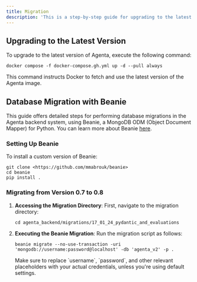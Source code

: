```yaml
---
title: Migration
description: 'This is a step-by-step guide for upgrading to the latest version of Agenta'
---
```


## Upgrading to the Latest Version

To upgrade to the latest version of Agenta, execute the following command:

```
docker compose -f docker-compose.gh.yml up -d --pull always

```

This command instructs Docker to fetch and use the latest version of the Agenta image.

## Database Migration with Beanie

This guide offers detailed steps for performing database migrations in the Agenta backend system, using Beanie, a MongoDB ODM (Object Document Mapper) for Python. You can learn more about Beanie [here](https://github.com/roman-right/beanie).

### Setting Up Beanie

To install a custom version of Beanie:

```
git clone <https://github.com/mmabrouk/beanie>
cd beanie
pip install .

```

### Migrating from Version 0.7 to 0.8

1. **Accessing the Migration Directory**: First, navigate to the migration directory:
    
    ```
    cd agenta_backend/migrations/17_01_24_pydantic_and_evaluations
    
    ```
    
2. **Executing the Beanie Migration**: Run the migration script as follows:
    
    ```
    beanie migrate --no-use-transaction -uri 'mongodb://username:password@localhost' -db 'agenta_v2' -p .
    
    ```
    
    <Warning>
    Make sure to replace `username`, `password`, and other relevant placeholders with your actual credentials, unless you're using default settings.
    </Warning>